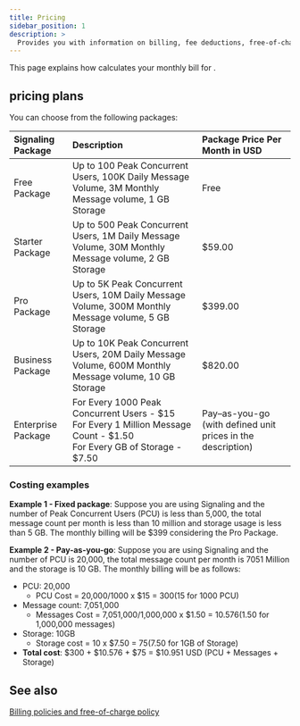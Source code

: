 ```yaml
---
title: Pricing
sidebar_position: 1
description: >
  Provides you with information on billing, fee deductions, free-of-charge policy, and any suspension to your account based on the account type.
---
```



This page explains how <Vg k="COMPANY" /> calculates your monthly bill for <Vg k="SIG"/>.

## <Vg k="SIG"/> pricing plans

You can choose from the following packages:

| Signaling Package | Description | Package Price Per Month in USD |
|:-------------|:------------------------------------------|:----------|
| Free Package | Up to 100 Peak Concurrent Users, 100K Daily Message Volume, 3M Monthly Message volume, 1 GB Storage | Free |
| Starter Package | Up to 500 Peak Concurrent Users, 1M Daily Message Volume, 30M Monthly Message volume, 2 GB Storage | $59.00 |
| Pro Package | Up to 5K Peak Concurrent Users, 10M Daily Message Volume, 300M Monthly Message volume, 5 GB Storage | $399.00 |
| Business Package | Up to 10K Peak Concurrent Users, 20M Daily Message Volume, 600M Monthly Message volume, 10 GB Storage | $820.00 |
| Enterprise Package | For Every 1000 Peak Concurrent Users - $15<br/>For Every 1 Million Message Count - $1.50 <br/> For Every GB of Storage - $7.50 | Pay–as-you-go (with defined unit prices in the description) |

### Costing examples

**Example 1 - Fixed package**: Suppose you are using Signaling and the number of Peak Concurrent Users (PCU) is less than 5,000, the total message count per month is less than 10 million and storage usage is less than 5 GB. The monthly billing will be $399 considering the Pro Package.

**Example 2 - Pay-as-you-go**: Suppose you are using Signaling and the number of PCU is 20,000, the total message count per month is 7051 Million and the storage is 10 GB. The monthly billing will be as follows:

* PCU: 20,000
  * PCU Cost = 20,000/1000 x $15 = $300 ($15 for 1000 PCU)
* Message count: 7,051,000
  * Messages Cost = 7,051,000/1,000,000 x $1.50 = $10.576 ($1.50 for 1,000,000 messages)
* Storage: 10GB
  * Storage cost = 10 x $7.50 = $75 ($7.50 for 1GB of Storage)
* **Total cost**: $300 + $10.576 + $75 = $10.951 USD (PCU + Messages + Storage)

## See also

[Billing policies and free-of-charge policy](../reference/billing-policies)
